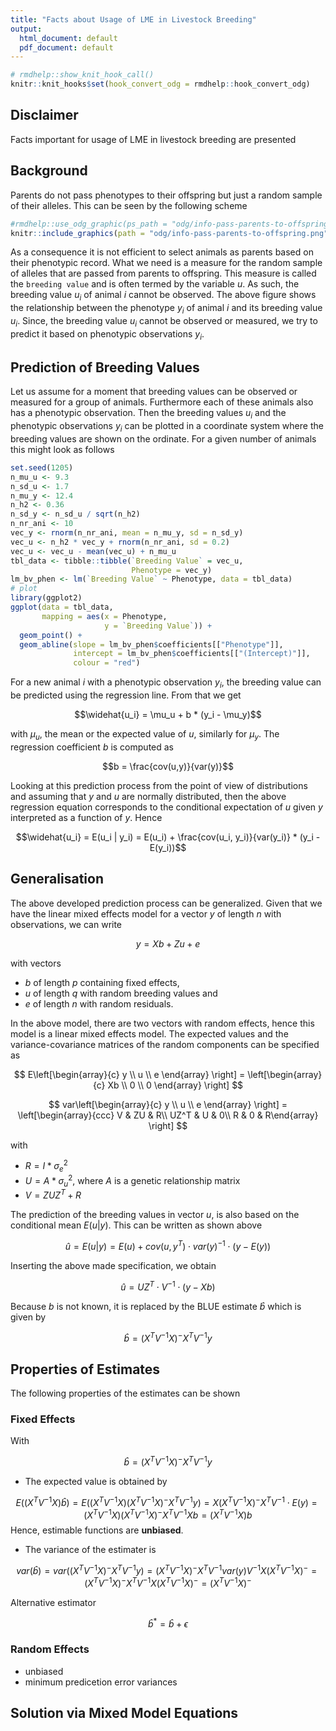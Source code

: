 ```yaml
---
title: "Facts about Usage of LME in Livestock Breeding"
output: 
  html_document: default
  pdf_document: default
---
```


```r
# rmdhelp::show_knit_hook_call()
knitr::knit_hooks$set(hook_convert_odg = rmdhelp::hook_convert_odg)
```

## Disclaimer
Facts important for usage of LME in livestock breeding are presented


## Background
Parents do not pass phenotypes to their offspring but just a random sample of their alleles. This can be seen by the following scheme

```r
#rmdhelp::use_odg_graphic(ps_path = "odg/info-pass-parents-to-offspring.odg")
knitr::include_graphics(path = "odg/info-pass-parents-to-offspring.png")
```
 
As a consequence it is not efficient to select animals as parents based on their phenotypic record. What we need is a measure for the random sample of alleles that are passed from parents to offspring. This measure is called the `breeding value` and is often termed by the variable $u$. As such, the breeding value $u_i$ of animal $i$ cannot be observed. The above figure shows the relationship between the phenotype $y_i$ of animal $i$ and its breeding value $u_i$. Since, the breeding value $u_i$ cannot be observed or measured, we try to predict it based on phenotypic observations $y_i$. 


## Prediction of Breeding Values
Let us assume for a moment that breeding values can be observed or measured for a group of animals. Furthermore each of these animals also has a phenotypic observation. Then the breeding values $u_i$ and the phenotypic observations $y_i$ can be plotted in a coordinate system where the breeding values are shown on the ordinate. For a given number of animals this might look as follows

```r
set.seed(1205)
n_mu_u <- 9.3
n_sd_u <- 1.7
n_mu_y <- 12.4
n_h2 <- 0.36
n_sd_y <- n_sd_u / sqrt(n_h2)
n_nr_ani <- 10
vec_y <- rnorm(n_nr_ani, mean = n_mu_y, sd = n_sd_y)
vec_u <- n_h2 * vec_y + rnorm(n_nr_ani, sd = 0.2)
vec_u <- vec_u - mean(vec_u) + n_mu_u
tbl_data <- tibble::tibble(`Breeding Value` = vec_u,
                           Phenotype = vec_y)
lm_bv_phen <- lm(`Breeding Value` ~ Phenotype, data = tbl_data)
# plot
library(ggplot2)
ggplot(data = tbl_data, 
       mapping = aes(x = Phenotype,
                     y = `Breeding Value`)) + 
  geom_point() + 
  geom_abline(slope = lm_bv_phen$coefficients[["Phenotype"]],
              intercept = lm_bv_phen$coefficients[["(Intercept)"]],
              colour = "red")

```

For a new animal $i$ with a phenotypic observation $y_i$, the breeding value can be predicted using the regression line. From that we get

$$\widehat{u_i} = \mu_u + b * (y_i - \mu_y)$$

with $\mu_u$, the mean or the expected value of $u$, similarly for $\mu_y$. The regression coefficient $b$ is computed as 

$$b = \frac{cov(u,y)}{var(y)}$$

Looking at this prediction process from the point of view of distributions and assuming that $y$ and $u$ are normally distributed, then the above regression equation corresponds to the conditional expectation of $u$ given $y$ interpreted as a function of $y$. Hence

$$\widehat{u_i} = E(u_i | y_i) = E(u_i) + \frac{cov(u_i, y_i)}{var(y_i)} * (y_i - E(y_i))$$


## Generalisation
The above developed prediction process can be generalized. Given that we have the linear mixed effects model for a vector $y$ of length $n$ with observations, we can write

$$y = Xb + Zu + e$$

with vectors 

* $b$ of length $p$ containing fixed effects, 
* $u$ of length $q$ with random breeding values and 
* $e$ of length $n$ with random residuals.

In the above model, there are two vectors with random effects, hence this model is a linear mixed effects model. The expected values and the variance-covariance matrices of the random components can be specified as 

$$
E\left[\begin{array}{c} y \\ u \\ e \end{array} \right] = \left[\begin{array}{c} Xb \\ 0 \\ 0 \end{array} \right]
$$

$$
var\left[\begin{array}{c} y \\ u \\ e \end{array} \right] = \left[\begin{array}{ccc} V  & ZU  &  R\\  UZ^T  &  U  &  0\\ R  &  0  &  R\end{array} \right]
$$

with 

* $R = I * \sigma_e^2$
* $U = A * \sigma_u^2$, where $A$ is a genetic relationship matrix
* $V = ZUZ^T + R$


The prediction of the breeding values in vector $u$, is also based on the conditional mean $E(u | y)$. This can be written as shown above

$$\widehat{u} = E(u | y) = E(u) + cov(u, y^T) \cdot var(y)^{-1} \cdot (y - E(y))$$

Inserting the above made specification, we obtain

$$\widehat{u} = UZ^T \cdot V^{-1} \cdot (y - Xb)$$

Because $b$ is not known, it is replaced by the BLUE estimate $\widehat{b}$ which is given by 

$$\widehat{b} = (X^TV^{-1}X)^- X^TV^{-1}y $$


## Properties of Estimates
The following properties of the estimates can be shown

### Fixed Effects
With 

$$\widehat{b} = (X^TV^{-1}X)^- X^TV^{-1}y $$

* The expected value is obtained by 

$$E((X^TV^{-1}X)\widehat{b}) = E((X^TV^{-1}X)(X^TV^{-1}X)^- X^TV^{-1}y) = X(X^TV^{-1}X)^- X^TV^{-1} \cdot E(y) =  (X^TV^{-1}X)(X^TV^{-1}X)^- X^TV^{-1}Xb = (X^TV^{-1}X)b$$
Hence, estimable functions are __unbiased__. 

* The variance of the estimater is

$$var(\widehat{b}) = var((X^TV^{-1}X)^- X^TV^{-1}y) = (X^TV^{-1}X)^- X^TV^{-1} var(y) V^{-1} X (X^TV^{-1}X)^- = (X^TV^{-1}X)^- X^T V^{-1} X (X^TV^{-1}X)^- =  (X^TV^{-1}X)^-$$

Alternative estimator 

$$\widehat{b}^* = \widehat{b} + \epsilon$$

### Random Effects

* unbiased
* minimum predicetion error variances


## Solution via Mixed Model Equations







